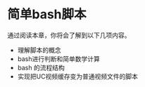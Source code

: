 # 简单bash脚本 {#chap:simple-bash-scripts}

通过阅读本章，你将会了解到以下几项内容。

- 理解脚本的概念
- bash进行判断和简单数学计算
- bash 的流程结构
- 实现把UC视频缓存变为普通视频文件的脚本